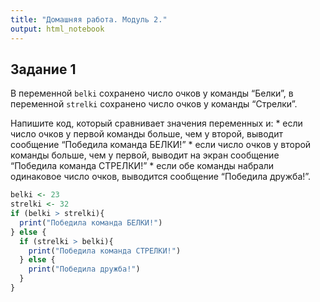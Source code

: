 ```yaml
---
title: "Домашняя работа. Модуль 2."
output: html_notebook
---
```

## Задание 1
В переменной `belki` сохранено число очков у команды "Белки", в переменной `strelki` сохранено число очков у команды "Стрелки".


Напишите код, который сравнивает значения переменных и:
* если число очков у первой команды больше, чем у второй, выводит сообщение "Победила команда БЕЛКИ!"
* если число очков у второй команды больше, чем у первой, выводит на экран сообщение "Победила команда СТРЕЛКИ!"
* если обе команды набрали одинаковое число очков, выводится сообщение "Победила дружба!".
```r
belki <- 23
strelki <- 32
if (belki > strelki){
  print("Победила команда БЕЛКИ!")
} else {
  if (strelki > belki){
    print("Победила команда СТРЕЛКИ!")
  } else {
    print("Победила дружба!")
  }
}
  
```


